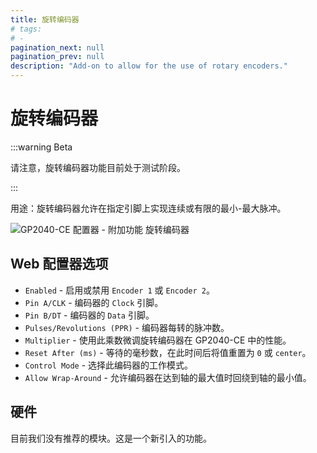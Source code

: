 ```yaml
---
title: 旋转编码器
# tags:
# -
pagination_next: null
pagination_prev: null
description: "Add-on to allow for the use of rotary encoders."
---
```


# 旋转编码器

:::warning Beta

请注意，旋转编码器功能目前处于测试阶段。

:::

用途：旋转编码器允许在指定引脚上实现连续或有限的最小-最大脉冲。

![GP2040-CE 配置器 - 附加功能 旋转编码器](../assets/images/gpc-add-ons-rotary-encoders.png)

## Web 配置器选项

- `Enabled` - 启用或禁用 `Encoder 1` 或 `Encoder 2`。  
- `Pin A/CLK` - 编码器的 `Clock` 引脚。  
- `Pin B/DT` - 编码器的 `Data` 引脚。  
- `Pulses/Revolutions (PPR)` - 编码器每转的脉冲数。  
- `Multiplier` - 使用此乘数微调旋转编码器在 GP2040-CE 中的性能。  
- `Reset After (ms)` - 等待的毫秒数，在此时间后将值重置为 `0` 或 `center`。  
- `Control Mode` - 选择此编码器的工作模式。  
- `Allow Wrap-Around` - 允许编码器在达到轴的最大值时回绕到轴的最小值。  

## 硬件

目前我们没有推荐的模块。这是一个新引入的功能。  
